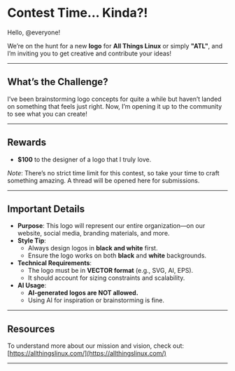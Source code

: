 #  **Contest Time... Kinda?!**  

Hello, @everyone!  

We’re on the hunt for a new **logo** for **All Things Linux** or simply **"ATL"**, and I’m inviting you to get creative and contribute your ideas!  

---

## **What’s the Challenge?**  
I’ve been brainstorming logo concepts for quite a while but haven’t landed on something that feels just right. Now, I’m opening it up to the community to see what you can create!  

---

## **Rewards**  
- **$100** to the designer of a logo that I truly love.  

*Note*: There’s no strict time limit for this contest, so take your time to craft something amazing. A thread will be opened here for submissions.  

---

## **Important Details**  
- **Purpose**: This logo will represent our entire organization—on our website, social media, branding materials, and more.  
- **Style Tip**:  
  - Always design logos in **black and white** first.  
  - Ensure the logo works on both **black** and **white** backgrounds.  
- **Technical Requirements**:  
  - The logo must be in **VECTOR format** (e.g., SVG, AI, EPS).  
  - It should account for sizing constraints and scalability.  
- **AI Usage**:  
  - **AI-generated logos are NOT allowed.**  
  - Using AI for inspiration or brainstorming is fine.

---

## **Resources**  
To understand more about our mission and vision, check out:  
[https://allthingslinux.com/](https://allthingslinux.com/)  

---

